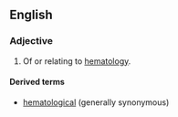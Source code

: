 ==English==
===Adjective===
{{en-adj|-}}
# Of or relating to [[hematology]].

====Derived terms====
*[[hematological]] (generally synonymous)